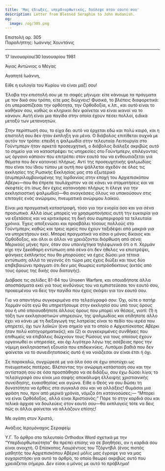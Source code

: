 ```yaml
---
title: 'Μας έδιωξες, υπερδιορθωτικός, δούλεψε στον εαυτό σου'
description: Letter from Blessed Seraphim to John Hudanish.
og:
  image: /og/305.png
---
```


<div style={{textAlign:'right', fontFamily:'monospace'}}>Επιστολή αρ. 305</div>
<div style={{textAlign:'left', fontFamily:'monospace'}}>Παραλήπτης: Ιωάννης Χουντάνις</div>

---

17 Ιανουαρίου/30 Ιανουαρίου 1981

Άγιος Αντώνιος ο Μέγας

Αγαπητέ Ιωάννη,

Είθε η ευλογία του Κυρίου να είναι μαζί σου!

Έλαβα την επιστολή σου με το σαφές μήνυμα: είτε κάνουμε τα πράγματα με τον δικό σου τρόπο, είτε μας διώχνεις! Φυσικά, το βλέπεις διαφορετικά: ότι υπερασπίζεσαι την ορθότητα, την Ορθοδοξία, κ.λπ., και αυτό είναι το καθήκον σου, καθώς οι κληρικοί δεν φαίνεται να είναι ικανοί να το κάνουν. Αυτή είναι μια παγίδα στην οποία έχουν πέσει πολλοί, ειδικά μεταξύ των μετανοητών.

Στην περίπτωσή σου, το είχα δει αυτό να έρχεται εδώ και πολύ καιρό, και η επιστολή σου δεν ήταν έκπληξη για μένα. Ο διάβολος επιτίθεται συχνά με αυτόν τον τρόπο: επειδή η ψαλμωδία στην τελευταία Λειτουργία στο Γούντμπερν ήταν αρκετά προσευχητική, ο διάβολος διάλεξε ακριβώς αυτό το σημείο για να καταστρέψει τις υπηρεσίες στο Γούντμπερν, επιλέγοντας ως όργανο κάποιον που επιτρέπει στον εαυτό του να ενθουσιάζεται για θέματα που δεν κατανοεί πλήρως. Αντί της προσευχητικής ψαλμωδίας που είναι του ίδιου τύπου με αυτή που ψάλλεται σχεδόν σε όλες τις εκκλησίες της Ρωσικής Εκκλησίας μας στο εξωτερικό (συμπεριλαμβανομένης της Ιορδανίας στην εποχή του Αρχιεπισκόπου Αβέρκι—που θα έπρεπε τουλάχιστον να σε κάνει να σταματήσεις και να σκεφτείς ότι ίσως δεν έχεις κατανοήσει πλήρως τι έλεγε για την εκκλησιαστική ψαλμωδία)—θα αναγκάσεις όλους να υπακούσουν στις επιταγές ενός ανώριμου, πνευματικά ανώριμου λαϊκού.

Είναι μια πραγματική καταστροφή, τόσο για την ενορία όσο και για σένα προσωπικά. Αλλά ίσως μπορείς να χρησιμοποιήσεις αυτή την ευκαιρία για να εξετάσεις και να κριτικάρεις τη δική σου συμπεριφορά τα τελευταία χρόνια. Έχεις αποξενώσει και προσβάλει τόσους πολλούς στο Γούντμπερν, καθώς και τρεις ιερείς που έχουν ταξιδέψει από μακριά για να υπηρετήσουν εκεί. Μπορεί πραγματικά να είσαι ο μόνος δίκαιος και Ορθόδοξος, και όλοι οι άλλοι να χρειάζονται διόρθωση από σένα; Μερικούς μήνες πριν, όταν σου υπαινίχτηκα τηλεφωνικά ότι ο π. Χερμάν είχε την ξεκάθαρη εντύπωση από σένα ότι δεν ήθελες να επιστρέψει, φάνηκες έκπληκτος που θα μπορούσες να έχεις δώσει μια τέτοια εντύπωση; αλλά το γεγονός ότι τώρα μας έχεις διώξει και τους δύο επιβεβαιώνει πράγματι ότι δεν μας θεωρείς ευπρόσδεκτους (εκτός από τους όρους της δικής σου διαταγής).

Διάβασε τις σελίδες 81-84 του Unseen Warfare, και οποιαδήποτε άλλα αποσπάσματα εκεί για τους κινδύνους του να εμπιστεύεσαι τον εαυτό σου, προκειμένου να δεις την παγίδα που έχεις σκάψει για τον εαυτό σου.

Για να απαντήσω συγκεκριμένα στο τελεσίγραφό σου: Όχι, ούτε ο πατήρ Χερμάν ούτε εγώ θα υπηρετήσουμε στην εκκλησία σου υπό τους όρους σου ή υπό οποιουσδήποτε άλλους όρους που μπορεί να θέσεις, γιατί: (1) η τάξη των εκκλησιαστικών υπηρεσιών, της ψαλμωδίας και οτιδήποτε άλλο έχει να κάνει με τη διεξαγωγή της λατρείας είναι το πεδίο του ιερέα που υπηρετεί, όχι των λαϊκών (ένα σημείο για το οποίο ο Αρχιεπίσκοπος Αβέρκι ήταν πολύ κατηγορηματικός); και (2) οι συγκεκριμένες συνθήκες που επιθυμείς να επιβάλεις διώχνουν τους Ρώσους για τους οποίους έχουν οργανωθεί οι υπηρεσίες, και όχι λιγότερο λόγω της ασέβειας προς την νόμιμη εκκλησιαστική εξουσία που επιδεικνύεις. Λυπάμαι βαθιά που δεν φαίνεται να το συνειδητοποιείς αυτό ή να νοιάζεσαι αν είναι έτσι ή όχι.

Σε παρακαλώ, συγχώρεσέ με για όλα όσα σε έχω αποτύχει ως πνευματικός πατέρας. Βλέποντας την ανώριμη κατάσταση σου και την αντίστασή σου σε όσα προσπάθησα να σε διδάξω, σου έχω δώσει λίγα; το τελεσίγραφό σου είναι μια σαφής αποκάλυψη έλλειψης χριστιανικής συνείδησης, ευαισθησίας και αγώνα. Είθε ο Θεός να σου δώσει τη δυνατότητα να έρθεις στα συγκαλά σου και να αλλάξεις! Θυμάσαι μια φράση που, πριν από μερικά χρόνια, νόμιζα ότι κατανοούσες;— “Μπορεί να είναι Ορθόδοξος, αλλά είναι Χριστιανός;” Πάρε το στην καρδιά σου και τελικά άρχισε να δουλεύεις στον εαυτό σου—θα εκπλαγείς τότε να δεις πώς οι άλλοι φαίνεται να αλλάζουν επίσης!

Με αγάπη στον Χριστό,

Ανάξιος Ιερομόναχος Σεραφείμ

Υ.Γ. Το άρθρο στο τελευταίο Orthodox Word σχετικά με την “Υπερδιορθωτικότητα” θα πρέπει επίσης να σε βοηθήσει, αν η καρδιά σου είναι ανοιχτή. Ο Επίσκοπος Λαυρέντιος του Τζόρντβιλ (ένας πιστός μαθητής του Αρχιεπισκόπου Αβέρκι) μόλις μας έγραψε για να μας ευχαριστήσει για αυτό το άρθρο, το οποίο θεωρεί ακριβώς αυτό που χρειάζεται σήμερα. Δεν είσαι ο μόνος με αυτό το πρόβλημα!
